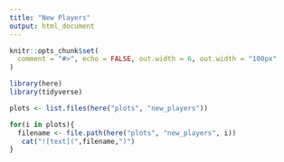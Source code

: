 ```yaml
---
title: "New Players"
output: html_document
---
```


```r
knitr::opts_chunk$set(
  comment = "#>", echo = FALSE, out.width = 6, out.width = "100px"
)
```

```r
library(here)
library(tidyverse)
```

```r

plots <- list.files(here("plots", "new_players"))

for(i in plots){
  filename <- file.path(here("plots", "new_players", i))
   cat("![text](",filename,")")
}
```


